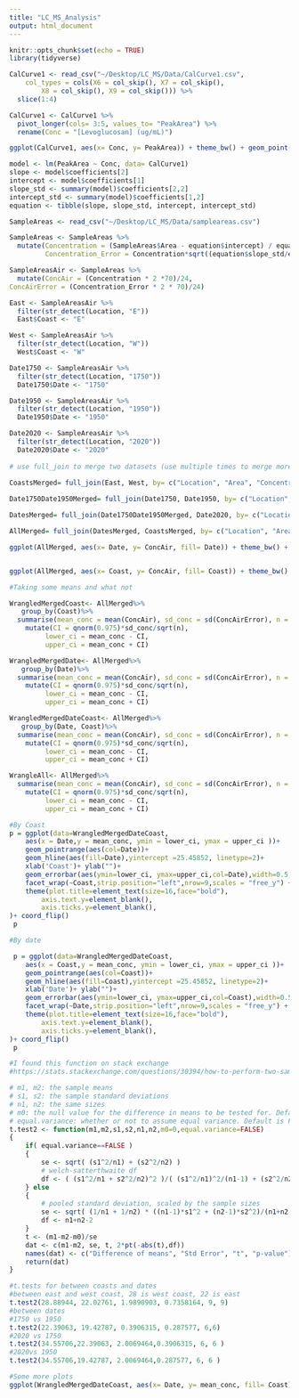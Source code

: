 ```yaml
---
title: "LC_MS_Analysis"
output: html_document
---
```


```r
knitr::opts_chunk$set(echo = TRUE)
library(tidyverse)
```

```r
CalCurve1 <- read_csv("~/Desktop/LC_MS/Data/CalCurve1.csv", 
    col_types = cols(X6 = col_skip(), X7 = col_skip(), 
        X8 = col_skip(), X9 = col_skip())) %>%
  slice(1:4)

```

```r
CalCurve1 <- CalCurve1 %>% 
  pivot_longer(cols= 3:5, values_to= "PeakArea") %>%
  rename(Conc = "[Levoglucosan] (ug/mL)")

ggplot(CalCurve1, aes(x= Conc, y= PeakArea)) + theme_bw() + geom_point() + geom_smooth(method = lm, se = FALSE) + labs(x= "Concentration of Levoglucosan (µg/mL)", y = "Peak Area", title="Calibration Curve for Levoglucosan")

model <- lm(PeakArea ~ Conc, data= CalCurve1)  
slope <- model$coefficients[2]
intercept <- model$coefficients[1]
slope_std <- summary(model)$coefficients[2,2]
intercept_std <- summary(model)$coefficients[1,2]
equation <- tibble(slope, slope_std, intercept, intercept_std)

```

```r
SampleAreas <- read_csv("~/Desktop/LC_MS/Data/sampleareas.csv")

SampleAreas <- SampleAreas %>%
  mutate(Concentration = (SampleAreas$Area - equation$intercept) / equation$slope, 
         Concentration_Error = Concentration*sqrt((equation$slope_std/equation$slope)^2 + (equation$intercept_std/equation$intercept)^2))


```

```r
SampleAreasAir <- SampleAreas %>%
  mutate(ConcAir = (Concentration * 2 *70)/24,
ConcAirError = (Concentration_Error * 2 * 70)/24)
```

```r
East <- SampleAreasAir %>%
  filter(str_detect(Location, "E"))
  East$Coast <- "E"

West <- SampleAreasAir %>%
  filter(str_detect(Location, "W"))
  West$Coast <- "W"

Date1750 <- SampleAreasAir %>%
  filter(str_detect(Location, "1750"))
  Date1750$Date <- "1750"

Date1950 <- SampleAreasAir %>%
  filter(str_detect(Location, "1950"))
  Date1950$Date <- "1950"

Date2020 <- SampleAreasAir %>%
  filter(str_detect(Location, "2020"))
  Date2020$Date <- "2020"
  
# use full_join to merge two datasets (use multiple times to merge more than two) and "by=" for all the columns to merge by  
  
CoastsMerged= full_join(East, West, by= c("Location", "Area", "Concentration", "Concentration_Error", "ConcAir", "ConcAirError", "Coast"))

Date1750Date1950Merged= full_join(Date1750, Date1950, by= c("Location", "Area", "Concentration", "Concentration_Error", "ConcAir", "ConcAirError", "Date"))

DatesMerged= full_join(Date1750Date1950Merged, Date2020, by= c("Location", "Area", "Concentration", "Concentration_Error", "ConcAir", "ConcAirError", "Date"))

AllMerged= full_join(DatesMerged, CoastsMerged, by= c("Location", "Area", "Concentration", "Concentration_Error", "ConcAir", "ConcAirError"))

```

```r
ggplot(AllMerged, aes(x= Date, y= ConcAir, fill= Date)) + theme_bw() + geom_point() + geom_boxplot() + facet_wrap(~Coast) + labs(x= "Date", y = "Levoglucosan (µg/M^3)", title="Levoglucosan Concentations By Date") 


ggplot(AllMerged, aes(x= Coast, y= ConcAir, fill= Coast)) + theme_bw() + geom_point() + geom_boxplot() + facet_wrap(~Date) + labs(x= "Coast", y = "Levoglucosan (µg/M^3)", title="Levoglucosan Concentations By Coast")
```

```r
#Taking some means and what not

WrangledMergedCoast<- AllMerged%>%
   group_by(Coast)%>%
  summarise(mean_conc = mean(ConcAir), sd_conc = sd(ConcAirError), n = n()) %>%
    mutate(CI = qnorm(0.975)*sd_conc/sqrt(n),
         lower_ci = mean_conc - CI,
         upper_ci = mean_conc + CI)

WrangledMergedDate<- AllMerged%>%
   group_by(Date)%>%
  summarise(mean_conc = mean(ConcAir), sd_conc = sd(ConcAirError), n = n()) %>%
    mutate(CI = qnorm(0.975)*sd_conc/sqrt(n),
         lower_ci = mean_conc - CI,
         upper_ci = mean_conc + CI)

WrangledMergedDateCoast<- AllMerged%>%
   group_by(Date, Coast)%>%
  summarise(mean_conc = mean(ConcAir), sd_conc = sd(ConcAirError), n = n()) %>%
    mutate(CI = qnorm(0.975)*sd_conc/sqrt(n),
         lower_ci = mean_conc - CI,
         upper_ci = mean_conc + CI)

WrangleAll<- AllMerged%>%
  summarise(mean_conc = mean(ConcAir), sd_conc = sd(ConcAirError), n = n()) %>%
    mutate(CI = qnorm(0.975)*sd_conc/sqrt(n),
         lower_ci = mean_conc - CI,
         upper_ci = mean_conc + CI)
```

```r
#By Coast
p = ggplot(data=WrangledMergedDateCoast,
    aes(x = Date,y = mean_conc, ymin = lower_ci, ymax = upper_ci ))+
    geom_pointrange(aes(col=Date))+
    geom_hline(aes(fill=Date),yintercept =25.45852, linetype=2)+
    xlab('Coast')+ ylab("")+
    geom_errorbar(aes(ymin=lower_ci, ymax=upper_ci,col=Date),width=0.5,cex=1)+ 
    facet_wrap(~Coast,strip.position="left",nrow=9,scales = "free_y") +
    theme(plot.title=element_text(size=16,face="bold"),
        axis.text.y=element_blank(),
        axis.ticks.y=element_blank(),
)+ coord_flip()
 p

#By date

 p = ggplot(data=WrangledMergedDateCoast,
    aes(x = Coast,y = mean_conc, ymin = lower_ci, ymax = upper_ci ))+
    geom_pointrange(aes(col=Coast))+
    geom_hline(aes(fill=Coast),yintercept =25.45852, linetype=2)+
    xlab('Date')+ ylab("")+
    geom_errorbar(aes(ymin=lower_ci, ymax=upper_ci,col=Coast),width=0.5,cex=1)+ 
    facet_wrap(~Date,strip.position="left",nrow=9,scales = "free_y") +
    theme(plot.title=element_text(size=16,face="bold"),
        axis.text.y=element_blank(),
        axis.ticks.y=element_blank(),
)+ coord_flip()
 p

```

```r
#I found this function on stack exchange
#https://stats.stackexchange.com/questions/30394/how-to-perform-two-sample-t-tests-in-r-by-inputting-sample-statistics-rather-tha

# m1, m2: the sample means
# s1, s2: the sample standard deviations
# n1, n2: the same sizes
# m0: the null value for the difference in means to be tested for. Default is 0. 
# equal.variance: whether or not to assume equal variance. Default is FALSE. 
t.test2 <- function(m1,m2,s1,s2,n1,n2,m0=0,equal.variance=FALSE)
{
    if( equal.variance==FALSE ) 
    {
        se <- sqrt( (s1^2/n1) + (s2^2/n2) )
        # welch-satterthwaite df
        df <- ( (s1^2/n1 + s2^2/n2)^2 )/( (s1^2/n1)^2/(n1-1) + (s2^2/n2)^2/(n2-1) )
    } else
    {
        # pooled standard deviation, scaled by the sample sizes
        se <- sqrt( (1/n1 + 1/n2) * ((n1-1)*s1^2 + (n2-1)*s2^2)/(n1+n2-2) ) 
        df <- n1+n2-2
    }      
    t <- (m1-m2-m0)/se 
    dat <- c(m1-m2, se, t, 2*pt(-abs(t),df))    
    names(dat) <- c("Difference of means", "Std Error", "t", "p-value")
    return(dat) 
}

```


```r
#t.tests for between coasts and dates
#between east and west coast, 28 is west coast, 22 is east
t.test2(28.88944, 22.02761, 1.9890903, 0.7358164, 9, 9)
#between dates
#1750 vs 1950
t.test2(22.39063, 19.42787, 0.3906315, 0.287577, 6,6)
#2020 vs 1750
t.test2(34.55706,22.39063, 2.0069464,0.3906315, 6, 6 )
#2020vs 1950
t.test2(34.55706,19.42787, 2.0069464,0.287577, 6, 6 )

```

```r
#Some more plots
ggplot(WrangledMergedDateCoast, aes(x= Date, y= mean_conc, fill= Coast)) + theme_bw() + geom_point() + geom_point() + facet_wrap(~Date) + labs(x= "Coast", y = "Levoglucosan (µg/M^3)", title="Levoglucosan Concentations By Coast")


```
